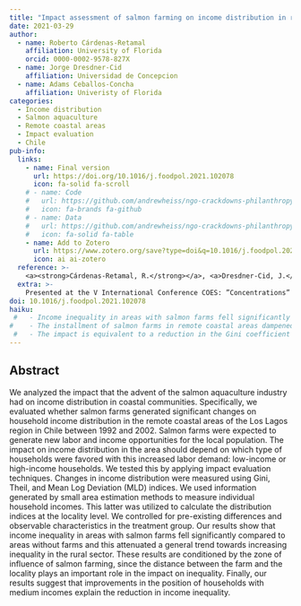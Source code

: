 ---
title: "Impact assessment of salmon farming on income distribution in remote coastal areas: The Chilean case"
date: 2021-03-29
author:
  - name: Roberto Cárdenas-Retamal
    affiliation: University of Florida
    orcid: 0000-0002-9578-827X
  - name: Jorge Dresdner-Cid
    affiliation: Universidad de Concepcion
  - name: Adams Ceballos-Concha
    affiliation: Univeristy of Florida
categories: 
  - Income distribution
  - Salmon aquaculture
  - Remote coastal areas
  - Impact evaluation
  - Chile
pub-info:
  links:
    - name: Final version
      url: https://doi.org/10.1016/j.foodpol.2021.102078
      icon: fa-solid fa-scroll
    # - name: Code
    #   url: https://github.com/andrewheiss/ngo-crackdowns-philanthropy
    #   icon: fa-brands fa-github
    # - name: Data
    #   url: https://github.com/andrewheiss/ngo-crackdowns-philanthropy/tree/master/data
    #   icon: fa-solid fa-table
    - name: Add to Zotero
      url: https://www.zotero.org/save?type=doi&q=10.1016/j.foodpol.2021.102078
      icon: ai ai-zotero
  reference: >-
    <a><strong>Cárdenas-Retamal, R.</strong></a>, <a>Dresdner-Cid, J.</a>, and <a>Ceballos-Concha, A.</a>, (2021) “Impact assessment of salmon farming on income distribution in remote coastal areas: The Chilean case,” <em>Food Policy</em> 101: 102078, doi: <a href="https://doi.org/10.1016/j.foodpol.2021.102078"><code>10.1016/j.foodpol.2021.102078</code></a>
  extra: >-
    Presented at the V International Conference COES: ”Concentrations” in 2018, and in the X Annual Meeting of the Chilean Society of Regional Studies SOCHER in 2018.
doi: 10.1016/j.foodpol.2021.102078
haiku: 
 #   - Income inequality in areas with salmon farms fell significantly compared to areas without farms.
#    - The installment of salmon farms in remote coastal areas dampened the general trend of increased income inequality.
 #   - The impact is equivalent to a reduction in the Gini coefficient from 0.479 to 0.464.
---

## Abstract

We analyzed the impact that the advent of the salmon aquaculture industry had on income distribution in coastal communities. Specifically, we evaluated whether salmon farms generated significant changes on household income distribution in the remote coastal areas of the Los Lagos region in Chile between 1992 and 2002. Salmon farms were expected to generate new labor and income opportunities for the local population. The impact on income distribution in the area should depend on which type of households were favored with this increased labor demand: low-income or high-income households. We tested this by applying impact evaluation techniques. Changes in income distribution were measured using Gini, Theil, and Mean Log Deviation (MLD) indices. We used information generated by small area estimation methods to measure individual household incomes. This latter was utilized to calculate the distribution indices at the locality level. We controlled for pre-existing differences and observable characteristics in the treatment group. Our results show that income inequality in areas with salmon farms fell significantly compared to areas without farms and this attenuated a general trend towards increasing inequality in the rural sector. These results are conditioned by the zone of influence of salmon farming, since the distance between the farm and the locality plays an important role in the impact on inequality. Finally, our results suggest that improvements in the position of households with medium incomes explain the reduction in income inequality.


<!-- ## Citation -->

<!-- <p class="buttons" style="text-align:center;"> -->
<!-- <a class="btn btn-danger" target="_blank" href="https://www.zotero.org/save?type=doi&q=10.1177/0899764020971045">{{< ai zotero >}}&emsp;Add to Zotero {{< fa square-arrow-up-right >}}</a> -->
<!-- </p> -->

<!-- ```bibtex -->
<!-- @article{CARDENASRETAMAL2021102078, -->
<!-- title = {Impact assessment of salmon farming on income distribution in remote coastal areas: The Chilean case}, -->
<!-- journal = {Food Policy}, -->
<!-- volume = {101}, -->
<!-- pages = {102078}, -->
<!-- year = {2021}, -->
<!-- issn = {0306-9192}, -->
<!-- doi = {https://doi.org/10.1016/j.foodpol.2021.102078}, -->
<!-- url = {https://www.sciencedirect.com/science/article/pii/S0306919221000555}, -->
<!-- author = {Roberto Cárdenas-Retamal and Jorge Dresdner-Cid and Adams Ceballos-Concha}, -->
<!-- keywords = {Income distribution, Salmon aquaculture, Remote coastal areas, Impact evaluation, Chile} -->
<!-- } -->
<!-- ``` -->
